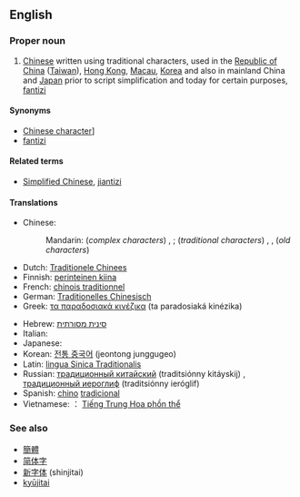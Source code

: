 ==English==
{{wikipedia}}

===Proper noun===
{{en-proper noun|sg=[[traditional|Traditional]] [[Chinese]]}}

# [[Chinese]] written using traditional characters, used in the [[Republic of China]] ([[Taiwan]]), [[Hong Kong]], [[Macau]], [[Korea]] and also in mainland China and [[Japan]] prior to script simplification and today for certain purposes, [[fantizi]]

====Synonyms====
* [http://www.folk-craft.com/[traditional Chinese character]]
* [[fantizi]]

====Related terms====
* [[Simplified Chinese]], [[jiantizi]]

====Translations====
{{trans-top|Chinese written using traditional characters}}
* Chinese:
*: Mandarin: (''complex characters'') {{t-|cmn|繁體字|sc=Hani}},  {{t-|cmn|繁体字|tr=fántǐzì|sc=Hani}};  (''traditional characters'') {{t-|cmn|正體字|sc=Hani}},  {{t-|cmn|正体字|tr=zhèngtǐzì|sc=Hani}}, (''old characters'') {{t-|cmn|老字|tr=lǎozì|sc=Hani}}
* Dutch: [[Traditionele Chinees]]
* Finnish: [[perinteinen kiina]]
* French: [[chinois traditionnel]]
* German: [[Traditionelles Chinesisch]]
* Greek: [[τα παραδοσιακά κινέζικα]] (ta paradosiaká kinézika)
{{trans-mid}}
* Hebrew: [[סינית מסורתית]]
* Italian: {{t+|it|cinese tradizionale}}
* Japanese: {{t+|ja|繁体字|tr=はんたいじ, hantaiji}}
* Korean: [[전통 중국어]] (jeontong junggugeo)
* Latin: [[lingua Sinica Traditionalis]]
* Russian: [[традиционный китайский]] (traditsiónny kitáyskij) {{m}}, [[традиционный иероглиф]] (traditsiónny ieróglif) {{m}}
* Spanish: [[chino]] [[tradicional]]
* Vietnamese: ： [[Tiếng Trung Hoa phồn thể]]
{{trans-bottom}}

===See also===
* [[簡體]]
* [[简体字]]
* [[新字体]] (shinjitai)
* [[kyūjitai]]